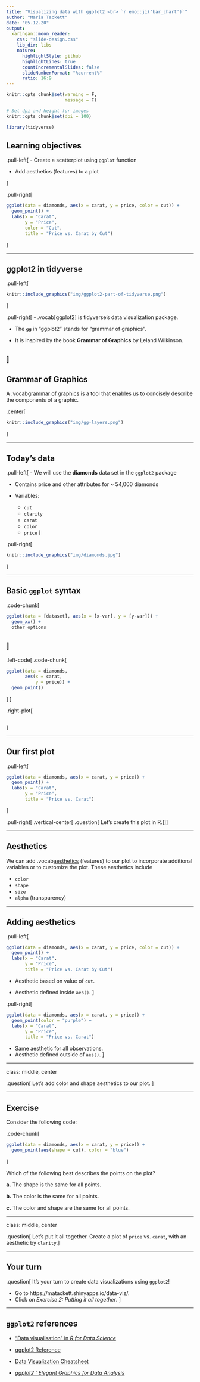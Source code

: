 ```yaml
---
title: "Visualizing data with ggplot2 <br> `r emo::ji('bar_chart')`"
author: "Maria Tackett"
date: "05.12.20"
output:
  xaringan::moon_reader:
    css: "slide-design.css"
    lib_dir: libs
    nature:
      highlightStyle: github
      highlightLines: true
      countIncrementalSlides: false
      slideNumberFormat: "%current%"
      ratio: 16:9
---
```


```r
knitr::opts_chunk$set(warning = F, 
                      message = F)

# Set dpi and height for images
knitr::opts_chunk$set(dpi = 100) 
```

```r
library(tidyverse)
```

## Learning objectives

.pull-left[
- Create a scatterplot using `ggplot` function

- Add aesthetics (features) to a plot 

]

.pull-right[

```r
ggplot(data = diamonds, aes(x = carat, y = price, color = cut)) +
  geom_point() + 
  labs(x = "Carat",
       y = "Price",
       color = "Cut",
       title = "Price vs. Carat by Cut") 
```
]

---

## ggplot2 in tidyverse

.pull-left[
```r
knitr::include_graphics("img/ggplot2-part-of-tidyverse.png")
```
]

.pull-right[
- .vocab[ggplot2] is tidyverse's data visualization package.

- The **`gg`** in "ggplot2" stands for "grammar of graphics".

- It is inspired by the book **Grammar of Graphics** by Leland Wilkinson.

]
---

## Grammar of Graphics

A .vocab[grammar of graphics] is a tool that enables us to concisely describe the components of a graphic.

.center[
```r
knitr::include_graphics("img/gg-layers.png")
```
]

---

## Today's data

.pull-left[
- We will use the **diamonds** data set in the `ggplot2` package

- Contains price and other attributes for ~ 54,000 diamonds

- Variables:
    - `cut`
    - `clarity`
    - `carat`
    - `color`
    - `price`
]
  
.pull-right[

```r
knitr::include_graphics("img/diamonds.jpg")
```
]

---

## Basic `ggplot` syntax

.code-chunk[
```r
ggplot(data = [dataset], aes(x = [x-var], y = [y-var])) +
  geom_xx() + 
  other options
```
]
--

.left-code[
.code-chunk[
```r
ggplot(data = diamonds, 
       aes(x = carat, 
           y = price)) +
  geom_point()
```
]
]

.right-plot[
```r
```
]

---

## Our first plot

.pull-left[
```r
ggplot(data = diamonds, aes(x = carat, y = price)) +
  geom_point() + 
  labs(x = "Carat",
       y = "Price",
       title = "Price vs. Carat")
```
]

.pull-right[
.vertical-center[
.question[
Let's create this plot in R.
]
]
]

---

## Aesthetics 

We can add .vocab[aesthetics] (features) to our plot to incorporate additional variables or to customize the plot. These aesthetics include

- `color`
- `shape`
- `size`
- `alpha` (transparency)

---

## Adding aesthetics

.pull-left[
```r
ggplot(data = diamonds, aes(x = carat, y = price, color = cut)) +
  geom_point() + 
  labs(x = "Carat",
       y = "Price",
       title = "Price vs. Carat by Cut")
```

- Aesthetic based on value of `cut`.

- Aesthetic defined inside `aes()`.
]

.pull-right[
```r
ggplot(data = diamonds, aes(x = carat, y = price)) +
  geom_point(color = "purple") + 
  labs(x = "Carat",
       y = "Price",
       title = "Price vs. Carat")
```

- Same aesthetic for all observations.
- Aesthetic defined outside of `aes()`.
]

---

class: middle, center

.question[
Let's add color and shape aesthetics to our plot. 
]

---

## Exercise 

Consider the following code: 

.code-chunk[
```r
ggplot(data = diamonds, aes(x = carat, y = price)) +
  geom_point(aes(shape = cut), color = "blue")
```
]

Which of the following best describes the points on the plot?

**a.** The shape is the same for all points.

**b.** The color is the same for all points.

**c.** The color and shape are the same for all points.

---

class: middle, center

.question[
Let's put it all together. Create a plot of `price` vs. `carat`, with an aesthetic by `clarity`.
]

---

## Your turn

.question[
It's your turn to create data visualizations using `ggplot2`!

- Go to https://matackett.shinyapps.io/data-viz/.
- Click on *Exercise 2: Putting it all together*.
]

---

## `ggplot2` references

- ["Data visualisation" in *R for Data Science*](https://r4ds.had.co.nz/data-visualisation.html)

- [ggplot2 Reference](https://ggplot2.tidyverse.org/reference/)

- [Data Visualization Cheatsheet](https://github.com/rstudio/cheatsheets/raw/master/data-visualization-2.1.pdf)

- [*ggplot2 : Elegant Graphics for Data Analysis*](https://ggplot2-book.org/)


